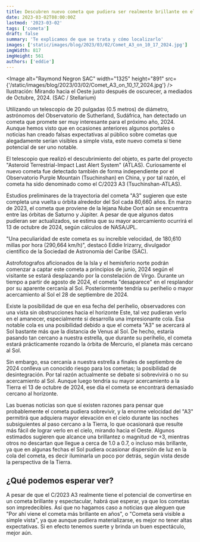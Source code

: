 ```yaml
---
title: Descubren nuevo cometa que pudiera ser realmente brillante en el 2024
date: 2023-03-02T08:00:00Z
lastmod: '2023-03-02'
tags: ['cometa']
draft: false
summary: 'Te explicamos de que se trata y cómo localizarlo'
images: ['static/images/blog/2023/03/02/Comet_A3_on_10_17_2024.jpg']
imgWidth: 817
imgHeight: 561
authors: ['eddie']
---
```


<Image
  alt="Raymond Negron SAC"
  width="1325"
  height="891"
  src={'/static/images/blog/2023/03/02/Comet_A3_on_10_17_2024.jpg'}
/>
<ImageCaption>
  Ilustración: Mirando hacia el Oeste justo después de oscurecer, a mediados de Octubre, 2024. (SAC
  / Stellarium)
</ImageCaption>

Utilizando un telescopio de 20 pulgadas (0.5 metros) de diámetro, astrónomos del Observatorio de Sutherland, Sudáfrica, han detectado un cometa que promete ser muy interesante para el próximo año, 2024. Aunque hemos visto que en ocasiones anteriores algunos portales o noticias han creado falsas expectativas al público sobre cometas que alegadamente serían visibles a simple vista, este nuevo cometa sí tiene potencial de ser uno notable.

El telescopio que realizó el descubrimiento del objeto, es parte del proyecto "Asteroid Terrestrial-Impact Last Alert System" (ATLAS). Curiosamente el nuevo cometa fue detectado también de forma independiente por el Observatorio Purple Mountain (Tsuchinshan) en China, y por tal razón, el cometa ha sido denominado como el C/2023 A3 (Tsuchinshan-ATLAS).

Estudios preliminares de la trayectoria del cometa "A3" sugieren que este completa una vuelta u órbita alrededor del Sol cada 80,660 años. En marzo de 2023, el cometa que proviene de la lejana Nube Oort aún se encuentra entre las órbitas de Saturno y Júpiter. A pesar de que algunos datos pudieran ser actualizados, se estima que su mayor acercamiento ocurrirá el 13 de octubre de 2024, según cálculos de NASA/JPL.

"Una peculiaridad de este cometa es su increíble velocidad, de 180,610 millas por hora (290,664 km/h)", destacó Eddie Irizarry, divulgador científico de la Sociedad de Astronomía del Caribe (SAC).

Astrofotografos aficionados de la Isla y el hemisferio norte podrán comenzar a captar este cometa a principios de junio, 2024 según el visitante se estará desplazando por la constelación de Virgo. Durante un tiempo a partir de agosto de 2024, el cometa "desaparece" en el resplandor por su aparente cercanía al Sol. Posteriormente tendría su perihelio o mayor acercamiento al Sol el 28 de septiembre de 2024.

Existe la posibilidad de que en esa fecha del perihelio, observadores con una vista sin obstrucciones hacia el horizonte Este, tal vez pudieran verlo en el amanecer, especialmente si desarrolla una impresionante cola. Esa notable cola es una posibilidad debido a que el cometa "A3" se acercará al Sol bastante más que la distancia de Venus al Sol. De hecho, estaría pasando tan cercano a nuestra estrella, que durante su perihelio, el cometa estará prácticamente rozando la órbita de Mercurio, el planeta más cercano al Sol.

Sin embargo, esa cercanía a nuestra estrella a finales de septiembre de 2024 conlleva un conocido riesgo para los cometas; la posibilidad de desintegración. Por tal razón actualmente se debate si sobrevivirá o no su acercamiento al Sol. Aunque luego tendría su mayor acercamiento a la Tierra el 13 de octubre de 2024, ese día el cometa se encontrará demasiado cercano al horizonte.

Las buenas noticias son que sí existen razones para pensar que probablemente el cometa pudiera sobrevivir, y la enorme velocidad del "A3" permitirá que adquiera mayor elevación en el cielo durante las noches subsiguientes al paso cercano a la Tierra, lo que ocasionará que resulte más fácil de lograr verlo en el cielo, mirando hacia el Oeste. Algunos estimados sugieren que alcance una brillantez o magnitud de +3, mientras otros no descartan que llegue a cerca de 1.0 a 0.7, o incluso más brillante, ya que en algunas fechas el Sol pudiera ocasionar dispersión de luz en la cola del cometa, es decir iluminarla un poco por detrás, según vista desde la perspectiva de la Tierra.

## ¿Qué podemos esperar ver?

A pesar de que el C/2023 A3 realmente tiene el potencial de convertirse en un cometa brillante y espectacular, habrá que esperar, ya que los cometas son impredecibles. Así que no hagamos caso a noticias que aleguen que "Por ahí viene el cometa más brillante en años", o "Cometa será visible a simple vista", ya que aunque pudiera materializarse, es mejor no tener altas expectativas. Si en efecto tenemos suerte y brinda un buen espectáculo, mejor aún.
